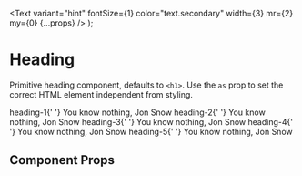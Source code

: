 
<Meta title="Components/Heading" component={Heading} />

  <Text
    variant="hint"
    fontSize={1}
    color="text.secondary"
    width={3}
    mr={2}
    my={0}
    {...props}
  />
);

# Heading

Primitive heading component, defaults to `<h1>`. Use the `as` prop to set the correct HTML element independent from styling.

<Preview withToolbar>
  <Story name="heading">
    <Box>
      <Flex alignItems="baseline">
        <Variant>heading-1</Variant>{' '}
        <Heading variant="heading-1">You know nothing, Jon Snow</Heading>
      </Flex>
      <Flex alignItems="baseline">
        <Variant>heading-2</Variant>{' '}
        <Heading variant="heading-2">You know nothing, Jon Snow</Heading>
      </Flex>
      <Flex alignItems="baseline">
        <Variant>heading-3</Variant>{' '}
        <Heading variant="heading-3">You know nothing, Jon Snow</Heading>
      </Flex>
      <Flex alignItems="baseline">
        <Variant>heading-4</Variant>{' '}
        <Heading variant="heading-4">You know nothing, Jon Snow</Heading>
      </Flex>
      <Flex alignItems="baseline">
        <Variant>heading-5</Variant>{' '}
        <Heading variant="heading-5">You know nothing, Jon Snow</Heading>
      </Flex>
    </Box>
  </Story>
</Preview>

## Component Props

<Props of={Heading} />

